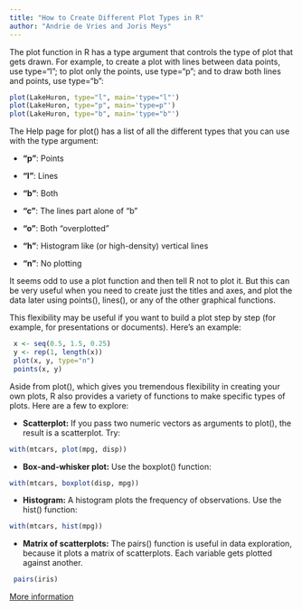 ```yaml
---
title: "How to Create Different Plot Types in R"
author: "Andrie de Vries and Joris Meys"
---
```



The plot function in R has a type argument that controls the type of plot that gets drawn. For example, to create a plot with lines between data points, use type="l"; to plot only the points, use type="p"; and to draw both lines and points, use type="b":


```r
plot(LakeHuron, type="l", main='type="l"')
plot(LakeHuron, type="p", main='type=p"')
plot(LakeHuron, type="b", main='type="b"')
```


The Help page for plot() has a list of all the different types that you can use with the type argument:

* **"p"**: Points

* **"l"**: Lines

* **"b"**: Both

* **"c"**: The lines part alone of "b"

* **"o"**: Both “overplotted”

* **"h"**: Histogram like (or high-density) vertical lines

* **"n"**: No plotting

It seems odd to use a plot function and then tell R not to plot it. But this can be very useful when you need to create just the titles and axes, and plot the data later using points(), lines(), or any of the other graphical functions.

This flexibility may be useful if you want to build a plot step by step (for example, for presentations or documents). Here’s an example:

```r
 x <- seq(0.5, 1.5, 0.25)
 y <- rep(1, length(x))
 plot(x, y, type="n")
 points(x, y)
```


Aside from plot(), which gives you tremendous flexibility in creating your own plots, R also provides a variety of functions to make specific types of plots. Here are a few to explore:

* **Scatterplot:** If you pass two numeric vectors as arguments to plot(), the result is a scatterplot. Try:
```r
with(mtcars, plot(mpg, disp))
```

* **Box-and-whisker plot:** Use the boxplot() function:
```r
with(mtcars, boxplot(disp, mpg))
```


* **Histogram:** A histogram plots the frequency of observations. Use the hist() function:
```r
with(mtcars, hist(mpg))
```


* **Matrix of scatterplots:** The pairs() function is useful in data exploration, because it plots a matrix of scatterplots. Each variable gets plotted against another.

```r
 pairs(iris)
```

[More information](http://www.dummies.com/how-to/content/how-to-create-different-plot-types-in-r.html)
